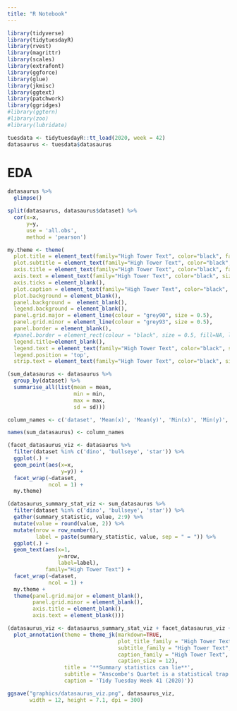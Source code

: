 ```yaml
---
title: "R Notebook"
---
```


```r
library(tidyverse)
library(tidytuesdayR)
library(rvest)
library(magrittr)
library(scales)
library(extrafont)
library(ggforce)
library(glue)
library(jkmisc)
library(ggtext)
library(patchwork)
library(ggridges)
#library(ggtern)
#library(zoo)
#library(lubridate)
```

```r
tuesdata <- tidytuesdayR::tt_load(2020, week = 42)
datasaurus <- tuesdata$datasaurus
```

# EDA  

```r
datasaurus %>% 
  glimpse()
```

```r
split(datasaurus, datasaurus$dataset) %>% 
  cor(x=x,
      y=y,
      use = 'all.obs',
      method = 'pearson')
```

```r
my.theme <- theme(
  plot.title = element_text(family="High Tower Text", color="black", face="bold", size=24, hjust=0), 
  plot.subtitle = element_text(family="High Tower Text", color="black", size=12, hjust=0), 
  axis.title = element_text(family="High Tower Text", color="black", face="bold", size=12), 
  axis.text = element_text(family="High Tower Text", color="black", size=9), 
  axis.ticks = element_blank(), 
  plot.caption = element_text(family="High Tower Text", color="black", size=12), 
  plot.background = element_blank(),
  panel.background =  element_blank(), 
  legend.background = element_blank(), 
  panel.grid.major = element_line(colour = "grey90", size = 0.5),
  panel.grid.minor = element_line(colour = "grey93", size = 0.5),
  panel.border = element_blank(), 
  #panel.border = element_rect(colour = "black", size = 0.5, fill=NA, linetype = 1),
  legend.title=element_blank(), 
  legend.text = element_text(family="High Tower Text", color="black", size=12, hjust=0),
  legend.position = 'top',
  strip.text = element_text(family="High Tower Text", color="black", size=14, face = 'bold'))
```

```r
(sum_datasaurus <- datasaurus %>% 
  group_by(dataset) %>% 
  summarise_all(list(mean = mean, 
                     min = min, 
                     max = max,
                     sd = sd)))
```

```r
column_names <- c('dataset', 'Mean(x)', 'Mean(y)', 'Min(x)', 'Min(y)', 'Max(x)', 'Max(y)', 'Std Dev(x)', 'Std Dev(y)')

names(sum_datasaurus) <- column_names
```

```r
(facet_datasaurus_viz <- datasaurus %>% 
  filter(dataset %in% c('dino', 'bullseye', 'star')) %>% 
  ggplot(.) + 
  geom_point(aes(x=x,
                 y=y)) + 
  facet_wrap(~dataset,
             ncol = 1) + 
  my.theme)
```

```r
(datasaurus_summary_stat_viz <- sum_datasaurus %>% 
  filter(dataset %in% c('dino', 'bullseye', 'star')) %>% 
  gather(summary_statistic, value, 2:9) %>% 
  mutate(value = round(value, 2)) %>% 
  mutate(nrow = row_number(),
         label = paste(summary_statistic, value, sep = " = ")) %>% 
  ggplot(.) + 
  geom_text(aes(x=1,
                y=nrow,
                label=label),
            family="High Tower Text") + 
  facet_wrap(~dataset,
             ncol = 1) + 
  my.theme + 
  theme(panel.grid.major = element_blank(),
        panel.grid.minor = element_blank(),
        axis.title = element_blank(),
        axis.text = element_blank()))
```

```r
(datasaurus_viz <- datasaurus_summary_stat_viz + facet_datasaurus_viz + 
  plot_annotation(theme = theme_jk(markdown=TRUE,
                                   plot_title_family = "High Tower Text",
                                   subtitle_family = "High Tower Text",
                                   caption_family = "High Tower Text",
                                   caption_size = 12),
                  title = '**Summary statistics can lie**',
                  subtitle = "Anscombe's Quartet is a statistical trap that demonstrates that summary statistics can be misleading. The visualization below shows three <br>**contemporary** examples of Anscombe's Quartet. Only by **visualizing** the data can you understand the dramatic differences in the distribution of the data.",
                  caption = 'Tidy Tuesday Week 41 (2020)'))
```

```r
ggsave("graphics/datasaurus_viz.png", datasaurus_viz,
       width = 12, height = 7.1, dpi = 300)
```